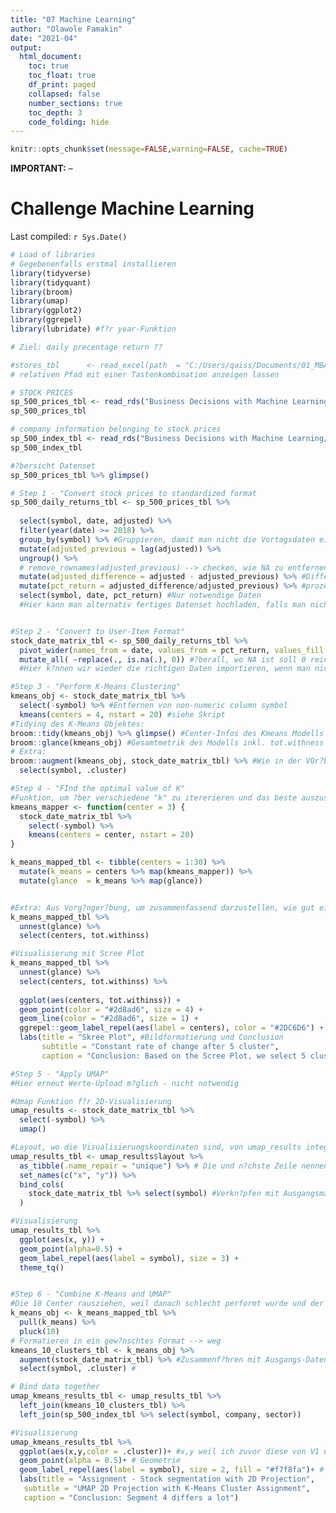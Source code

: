 ```yaml
---
title: "07 Machine Learning"
author: "Olawole Famakin"
date: "2021-04"
output:
  html_document:
    toc: true
    toc_float: true
    df_print: paged
    collapsed: false
    number_sections: true
    toc_depth: 3
    code_folding: hide
---
```

```r
knitr::opts_chunk$set(message=FALSE,warning=FALSE, cache=TRUE)
```

**IMPORTANT:** --

# Challenge Machine Learning

Last compiled: `r Sys.Date()`

```r
# Load of libraries
# Gegebenenfalls erstmal installieren
library(tidyverse)
library(tidyquant)
library(broom)
library(umap)
library(ggplot2)
library(ggrepel)
library(lubridate) #f?r year-Funktion

# Ziel: daily precentage return ??

#stores_tbl      <- read_excel(path  = "C:/Users/qaiss/Documents/01_MBA Technologiemanagement/10_Data_Science_for_Managers/ds_basics-Qaissul/20220130_Machine_Learning_Fundamentals/Data/breakfast_at_the_frat.xlsx"
# relativen Pfad mit einer Tastenkombination anzeigen lassen

# STOCK PRICES
sp_500_prices_tbl <- read_rds("Business Decisions with Machine Learning/sp_500_prices_tbl.rds")
sp_500_prices_tbl

# company information belonging to stock prices
sp_500_index_tbl <- read_rds("Business Decisions with Machine Learning/sp_500_index_tbl.rds")
sp_500_index_tbl

#?bersicht Datenset
sp_500_prices_tbl %>% glimpse()

# Step 1 - "Convert stock prices to standardized format
sp_500_daily_returns_tbl <- sp_500_prices_tbl %>%
 
  select(symbol, date, adjusted) %>%
  filter(year(date) >= 2018) %>%
  group_by(symbol) %>% #Gruppieren, damit man nicht die Vortagsdaten einer anderen Firma nimmt
  mutate(adjusted_previous = lag(adjusted)) %>%
  ungroup() %>%
  # remove_rownames(adjusted_previous) --> checken, wie NA zu entfernen ist
  mutate(adjusted_difference = adjusted - adjusted_previous) %>% #Differenz zum Vortag
  mutate(pct_return = adjusted_difference/adjusted_previous) %>% #prozentuale Ver?nderung
  select(symbol, date, pct_return) #Nur notwendige Daten
  #Hier kann man alternativ fertiges Datenset hochladen, falls man nicht weiterkommt


#Step 2 - "Convert to User-Item Format"
stock_date_matrix_tbl <- sp_500_daily_returns_tbl %>%
  pivot_wider(names_from = date, values_from = pct_return, values_fill = 0) %>%
  mutate_all( ~replace(., is.na(.), 0)) #?berall, wo NA ist soll 0 rein
  #Hier k?nnen wir wieder die richtigen Daten importieren, wenn man nicht weitergekommen ist

#Step 3 - "Perform K-Means Clustering"
kmeans_obj <- stock_date_matrix_tbl %>%
  select(-symbol) %>% #Entfernen von non-numeric column symbol
  kmeans(centers = 4, nstart = 20) #siehe Skript
#Tidying des K-Means Objektes:
broom::tidy(kmeans_obj) %>% glimpse() #Center-Infos des Kmeans Modells
broom::glance(kmeans_obj) #Gesamtmetrik des Modells inkl. tot.withness als wichtigste Metrik
# Extra:
broom::augment(kmeans_obj, stock_date_matrix_tbl) %>% #Wie in der VOr?bung: Cluster zu dem Datenset
  select(symbol, .cluster)

#Step 4 - "FInd the optimal value of K"
#Funktion, um ?ber verschiedene "k" zu itererieren und das beste auszusuchen:
kmeans_mapper <- function(center = 3) {
  stock_date_matrix_tbl %>%
    select(-symbol) %>%
    kmeans(centers = center, nstart = 20)
}

k_means_mapped_tbl <- tibble(centers = 1:30) %>%
  mutate(k_means = centers %>% map(kmeans_mapper)) %>%
  mutate(glance  = k_means %>% map(glance))


#Extra: Aus Vorg?nger?bung, um zusammenfassend darzustellen, wie gut ein bestimmtes "k" performt --> Auch benutzt f?r Visualisierungs-Pipeline
k_means_mapped_tbl %>%
  unnest(glance) %>%
  select(centers, tot.withinss)

#Visualisierung mit Scree Plot
k_means_mapped_tbl %>%
  unnest(glance) %>%
  select(centers, tot.withinss) %>%
  
  ggplot(aes(centers, tot.withinss)) +
  geom_point(color = "#2d8ad6", size = 4) +
  geom_line(color = "#2d8ad6", size = 1) +
  ggrepel::geom_label_repel(aes(label = centers), color = "#2DC6D6") + #Labels je Center
  labs(title = "Skree Plot", #Bildformatierung und Conclusion
       subtitle = "Constant rate of change after 5 cluster",
       caption = "Conclusion: Based on the Scree Plot, we select 5 clusters to segment the companies.")

#Step 5 - "Apply UMAP"
#Hier erneut Werte-Upload m?glich - nicht notwendig

#Umap Funktion f?r 2D-Visualisierung
umap_results <- stock_date_matrix_tbl %>%
  select(-symbol) %>%
  umap()

#Layout, wo die Visualisierungskoordinaten sind, von umap_results integrieren in Ausgangsmatrix
umap_results_tbl <- umap_results$layout %>%
  as_tibble(.name_repair = "unique") %>% # Die und n?chste Zeile nennen die Spalten um in x und y
  set_names(c("x", "y")) %>%
  bind_cols(
    stock_date_matrix_tbl %>% select(symbol) #Verkn?pfen mit Ausgangsmatrix
  )

#Visualisierung
umap_results_tbl %>%
  ggplot(aes(x, y)) +
  geom_point(alpha=0.5) + 
  geom_label_repel(aes(label = symbol), size = 3) +
  theme_tq()


#Step 6 - "Combine K-Means and UMAP"
#Die 10 Center rausziehen, weil danach schlecht performt wurde und der Skree plot flacher wurde
k_means_obj <- k_means_mapped_tbl %>%
  pull(k_means) %>%
  pluck(10)
# Formatieren in ein gew?nschtes Format --> weg
kmeans_10_clusters_tbl <- k_means_obj %>% 
  augment(stock_date_matrix_tbl) %>% #Zusammenf?hren mit Ausgangs-Datenset
  select(symbol, .cluster) #

# Bind data together
umap_kmeans_results_tbl <- umap_results_tbl %>%
  left_join(kmeans_10_clusters_tbl) %>%
  left_join(sp_500_index_tbl %>% select(symbol, company, sector))

#Visualisierung
umap_kmeans_results_tbl %>%
  ggplot(aes(x,y,color = .cluster))+ #x,y weil ich zuvor diese von V1 und V2 umbenannt habe
  geom_point(alpha = 0.5)+ # Geometrie
  geom_label_repel(aes(label = symbol), size = 2, fill = "#f7f8fa")+ # zus?tzlich labels
  labs(title = "Assignment - Stock segmentation with 2D Projection",
   subtitle = "UMAP 2D Projection with K-Means Cluster Assignment",
   caption = "Conclusion: Segment 4 differs a lot")


```
